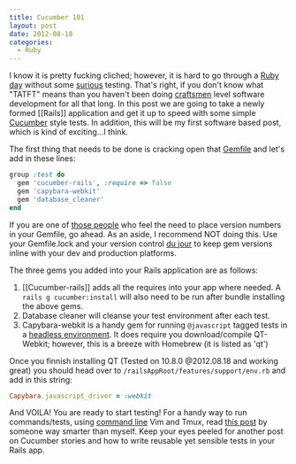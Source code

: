 ```yaml
---
title: Cucumber 101
layout: post
date: 2012-08-18
categories:
  - Ruby
---
```


I know it is pretty fucking cliched; however, it is hard to go through a
[Ruby day][1] without some [surious][2] testing. That's right, if you
don't know what "TATFT" means than you haven't been doing [craftsmen][3]
level software development for all that long. In this post we are going
to take a newly formed [[Rails]] application and get it up to speed with
some simple [Cucumber][4] style tests. In addition, this will be my
first software based post, which is kind of exciting...I think.

The first thing that needs to be done is cracking open that [Gemfile][5]
and let's add in these lines:

```ruby
group :test do
  gem 'cucumber-rails', :require => false
  gem 'capybara-webkit'
  gem 'database_cleaner'
end
```

If you are one of [those people][6] who feel the need to place version
numbers in your Gemfile, go ahead. As an aside, I recommend NOT doing
this. Use your Gemfile.lock and your version control [du jour][7] to
keep gem versions inline with your dev and production platforms.

The three gems you added into your Rails application are as follows:

1. [[Cucumber-rails]] adds all the requires into your app where needed. A
   `rails g cucumber:install` will also need to be run after bundle
   installing the above gems.
1. Database cleaner will cleanse your test environment after each test.
1. Capybara-webkit is a handy gem for running `@javascript` tagged tests
   in a [headless environment][8]. It does require you download/compile
   QT-Webkit; however, this is a breeze with Homebrew (it is listed as
   'qt')

Once you finnish installing QT (Tested on 10.8.0 @2012.08.18 and working
great) you should head over to `/railsAppRoot/features/support/env.rb` and add in this
string:

```ruby
Capybara.javascript_driver = :webkit
```

And VOILA! You are ready to start testing! For a handy way to run
commands/tests, using [command line][9] Vim and Tmux, read [this post][10]
by someone way smarter than myself. Keep your eyes peeled for another
post on Cucumber stories and how to write reusable yet sensible tests in
your Rails app.

[1]: http://www.rubythreads.com/products/tatft
[2]: http://cageme.herokuapp.com/random
[3]: https://en.wikipedia.org/wiki/Software_craftsmanship
[4]: http://cukes.info/
[5]: http://www.the-joke-box.com/pictures/tomahawk-utility-belt.jpg
[6]: http://imgur.com/FHWMO
[7]: https://devcenter.heroku.com/articles/bundler
[8]: http://cloudbacon.com
[9]: http://henican.com/wp-content/uploads/2011/10/scared-baby.jpg
[10]: http://cloudbacon.com
